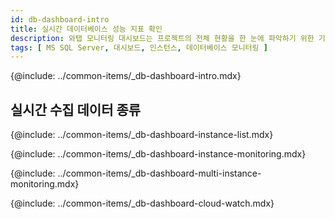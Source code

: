```yaml
---
id: db-dashboard-intro
title: 실시간 데이터베이스 성능 지표 확인
description: 와탭 모니터링 대시보드는 프로젝트의 전체 현황을 한 눈에 파악하기 위한 기능을 제공합니다.
tags: [ MS SQL Server, 대시보드, 인스턴스, 데이터베이스 모니터링 ]
---
```


{@include: ../common-items/_db-dashboard-intro.mdx}

## 실시간 수집 데이터 종류

{@include: ../common-items/_db-dashboard-instance-list.mdx}

{@include: ../common-items/_db-dashboard-instance-monitoring.mdx}

{@include: ../common-items/_db-dashboard-multi-instance-monitoring.mdx}

{@include: ../common-items/_db-dashboard-cloud-watch.mdx}